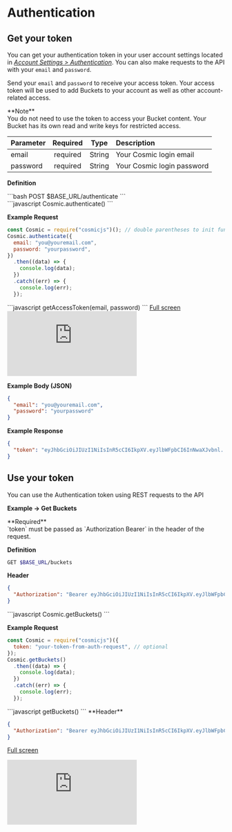 
# Authentication

## Get your token

You can get your authentication token in your user account settings located in <i><a href="https://cosmicjs.com/account/authentication">Account Settings > Authentication</a></i>. You can also make requests to the API with your `email` and `password`.

Send your `email` and `password` to receive your access token. Your access token will be used to add Buckets to your account as well as other account-related access.

<Callout emoji="⚠">
  **Note**
  <br />
  You do not need to use the token to access your Bucket content. Your Bucket
  has its own read and write keys for restricted access.
</Callout>

| Parameter | Required |  Type  | Description                |
| :-------- | :------: | :----: | :------------------------- |
| email     | required | String | Your Cosmic login email    |
| password  | required | String | Your Cosmic login password |

**Definition**

<Tabs>
<div label="REST">
```bash
POST $BASE_URL/authenticate
```

</div>

<div label="Node.js">
```javascript
Cosmic.authenticate()
```

**Example Request**

```javascript
const Cosmic = require("cosmicjs")(); // double parentheses to init function without token
Cosmic.authenticate({
  email: "you@youremail.com",
  password: "yourpassword",
})
  .then((data) => {
    console.log(data);
  })
  .catch((err) => {
    console.log(err);
  });
```

</div>

<div label="GraphQL">
```javascript
getAccessToken(email, password)
```
<a href="https://cosmic-graphql-playground.netlify.app/?endpoint=https://graphql.cosmicjs.com/v2&query=%7B%0A%20%20getAccessToken(email%3A%20%22joe%40joes.com%22%2C%20password%3A%20%22myCatIsTheBest%22)%0A%7D">Full screen</a>
<iframe src="https://cosmic-graphql-playground.netlify.app/?endpoint=https://graphql.cosmicjs.com/v2&query=%7B%0A%20%20getAccessToken(email%3A%20%22joe%40joes.com%22%2C%20password%3A%20%22myCatIsTheBest%22)%0A%7D" frameBorder="0" style={{ width: '100%', height: '470px'}}></iframe>
</div>
</Tabs>

**Example Body (JSON)**

```json
{
  "email": "you@youremail.com",
  "password": "yourpassword"
}
```

**Example Response**

```json
{
  "token": "eyJhbGciOiJIUzI1NiIsInR5cCI6IkpXV.eyJlbWFpbCI6InNwaXJvbnl..."
}
```

## Use your token

You can use the Authentication token using REST requests to the API

**Example -> Get Buckets**

<Callout emoji="⚠">
  **Required**
  <br />
  `token` must be passed as `Authorization Bearer` in the header of the request.
</Callout>

**Definition**

<Tabs>
<div label="REST">

```bash
GET $BASE_URL/buckets
```

**Header**

```json
{
  "Authorization": "Bearer eyJhbGciOiJIUzI1NiIsInR5cCI6IkpXV.eyJlbWFpbCI6InNwaXJvbnl..."
}
```

</div>

<div label="Node.js">
```javascript
Cosmic.getBuckets()
```

**Example Request**

```javascript
const Cosmic = require("cosmicjs")({
  token: "your-token-from-auth-request", // optional
});
Cosmic.getBuckets()
  .then((data) => {
    console.log(data);
  })
  .catch((err) => {
    console.log(err);
  });
```

</div>

<div label="GraphQL">
```javascript
getBuckets()
```
**Header**

```json
{
  "Authorization": "Bearer eyJhbGciOiJIUzI1NiIsInR5cCI6IkpXV.eyJlbWFpbCI6InNwaXJvbnl..."
}
```

<a href="https://cosmic-graphql-playground.netlify.app/?endpoint=https://graphql.cosmicjs.com/v2&query=%7B%0A%20%20getBuckets%20%7B%0A%20%20%20%20title%0A%20%20%7D%0A%7D">Full screen</a>
<iframe src="https://cosmic-graphql-playground.netlify.app/?endpoint=https://graphql.cosmicjs.com/v2&query=%7B%0A%20%20getBuckets%20%7B%0A%20%20%20%20title%0A%20%20%7D%0A%7D" frameBorder="0" style={{ width: '100%', height: '470px'}}></iframe>
</div>
</Tabs>
